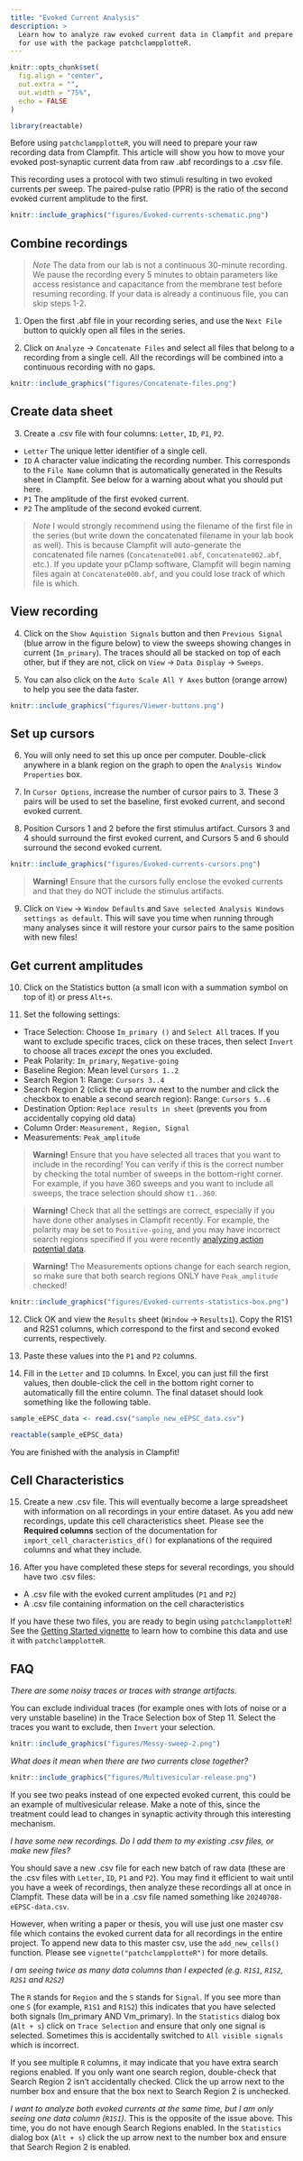 ```yaml
---
title: "Evoked Current Analysis"
description: >
  Learn how to analyze raw evoked current data in Clampfit and prepare it
  for use with the package patchclampplotteR.
---
```


```r
knitr::opts_chunk$set(
  fig.align = "center",
  out.extra = "",
  out.width = "75%",
  echo = FALSE
)

library(reactable)
```

Before using `patchclampplotteR`, you will need to prepare your raw recording data from Clampfit. This article will show you how to move your evoked post-synaptic current data from raw .abf recordings to a .csv file.

This recording uses a protocol with two stimuli resulting in two evoked currents per sweep. The paired-pulse ratio (PPR) is the ratio of the second evoked current amplitude to the first.

```r
knitr::include_graphics("figures/Evoked-currents-schematic.png")
```

## Combine recordings

> *Note* The data from our lab is not a continuous 30-minute recording. We pause the recording every 5 minutes to obtain parameters like access resistance and capacitance from the membrane test before resuming recording. If your data is already a continuous file, you can skip steps 1-2.

1. Open the first .abf file in your recording series, and use the `Next File` button to quickly open all files in the series.

2. Click on `Analyze` -> `Concatenate Files` and select all files that belong to a recording from a single cell. All the recordings will be combined into a continuous recording with no gaps. 

```r
knitr::include_graphics("figures/Concatenate-files.png")
```

## Create data sheet

3. Create a .csv file with four columns: `Letter`, `ID`, `P1`, `P2`.

* `Letter` The unique letter identifier of a single cell.
* `ID` A character value indicating the recording number. This corresponds to the `File Name` column that is automatically generated in the Results sheet in Clampfit. See below for a warning about what you should put here.
* `P1` The amplitude of the first evoked current.
* `P2` The amplitude of the second evoked current.

> *Note* I would strongly recommend using the filename of the first file in the series (but write down the concatenated filename in your lab book as well). This is because Clampfit will auto-generate the concatenated file names (`Concatenate001.abf`, `Concatenate002.abf`, etc.). If you update your pClamp software, Clampfit will begin naming files again at `Concatenate000.abf`, and you could lose track of which file is which.

## View recording

4. Click on the `Show Aquistion Signals` button and then `Previous Signal` (blue arrow in the figure below) to view the sweeps showing changes in current (`Im_primary`). The traces should all be stacked on top of each other, but if they are not, click on `View` -> `Data Display` -> `Sweeps`.

5. You can also click on the `Auto Scale All Y Axes` button (orange arrow) to help you see the data faster.

```r
knitr::include_graphics("figures/Viewer-buttons.png")
```

## Set up cursors

6. You will only need to set this up once per computer. Double-click anywhere in a blank region on the graph to open the `Analysis Window Properties` box.

7. In `Cursor Options`, increase the number of cursor pairs to 3. These 3 pairs will be used to set the baseline, first evoked current, and second evoked current.

8. Position Cursors 1 and 2 before the first stimulus artifact. Cursors 3 and 4 should surround the first evoked current, and Cursors 5 and 6 should surround the second evoked current.

```r
knitr::include_graphics("figures/Evoked-currents-cursors.png")
```

> **Warning!** Ensure that the cursors fully enclose the evoked currents and that they do NOT include the stimulus artifacts. 

9. Click on `View` -> `Window Defaults` and `Save selected Analysis Windows settings as default`. This will save you time when running through many analyses since it will restore your cursor pairs to the same position with new files!

## Get current amplitudes

10. Click on the Statistics button (a small icon with a summation symbol on top
of it) or press `Alt+s`.

11. Set the following settings:

* Trace Selection: Choose `Im_primary ()` and `Select All` traces. If you want to exclude specific traces, click on these traces, then select `Invert` to choose all traces *except* the ones you excluded.
* Peak Polarity: `Im_primary`, `Negative-going`
* Baseline Region: Mean level `Cursors 1..2`
* Search Region 1: Range: `Cursors 3..4`
* Search Region 2 (click the up arrow next to the number and click the checkbox to enable a second search region): Range: `Cursors 5..6`
* Destination Option: `Replace results in sheet` (prevents you from accidentally copying old data)
* Column Order: `Measurement, Region, Signal`
* Measurements: `Peak_amplitude`

> **Warning!** Ensure that you have selected all traces that you want to include in the recording! You can verify if this is the correct number by checking the total number of sweeps in the bottom-right corner. For example, if you have 360 sweeps and you want to include all sweeps, the trace selection should show `t1..360`.

> **Warning!** Check that all the settings are correct, especially if you have done other analyses in Clampfit recently. For example, the polarity may be set to `Positive-going`, and you may have incorrect search regions specified if you were recently [analyzing action potential data](https://christelinda-laureijs.github.io/patchclampplotteR/articles/action-potential-analysis.html).

> **Warning!** The Measurements options change for each search region, so make sure that both search regions ONLY have `Peak_amplitude` checked!

```r
knitr::include_graphics("figures/Evoked-currents-statistics-box.png")
```

12. Click OK and view the `Results` sheet (`Window` -> `Results1`). Copy the R1S1 and R2S1 columns, which correspond to the first and second evoked currents, respectively.

13. Paste these values into the `P1` and `P2` columns.

14. Fill in the `Letter` and `ID` columns. In Excel, you can just fill the first values, then double-click the cell in the bottom right corner to automatically fill the entire column. The final dataset should look something like the following table.

```r
sample_eEPSC_data <- read.csv("sample_new_eEPSC_data.csv")

reactable(sample_eEPSC_data)
```

You are finished with the analysis in Clampfit!

## Cell Characteristics

15. Create a new .csv file. This will eventually become a large spreadsheet with information on all recordings in your entire dataset. As you add new recordings, update this cell characteristics sheet. Please see the **Required columns** section of the documentation for `import_cell_characteristics_df()` for explanations of the required columns and what they include.

16. After you have completed these steps for several recordings, you should have two .csv files:

* A .csv file with the evoked current amplitudes (`P1` and `P2`)
* A .csv file containing information on the cell characteristics

If you have these two files, you are ready to begin using `patchclampplotteR`! See the [Getting Started vignette](https://christelinda-laureijs.github.io/patchclampplotteR/articles/patchclampplotteR.html) to learn how to combine this data and use it with `patchclampplotteR`.


## FAQ

*There are some noisy traces or traces with strange artifacts.*

You can exclude individual traces (for example ones with lots of noise or a very unstable baseline) in the Trace Selection box of Step 11. Select the traces you want to exclude, then `Invert` your selection.

```r
knitr::include_graphics("figures/Messy-sweep-2.png")
```


*What does it mean when there are two currents close together?*

```r
knitr::include_graphics("figures/Multivesicular-release.png")
```

If you see two peaks instead of one expected evoked current, this could be an example of multivesicular release. Make a note of this, since the treatment could lead to changes in synaptic activity through this interesting mechanism.

*I have some new recordings. Do I add them to my existing .csv files, or make new files?*

You should save a new .csv file for each new batch of raw data (these are the .csv files with `Letter`, `ID`, `P1` and `P2`). You may find it efficient to wait until you have a week of recordings, then analyze these recordings all at once in Clampfit. These data will be in a .csv file named something like `20240708-eEPSC-data.csv`.

However, when writing a paper or thesis, you will use just one master csv file which contains the evoked current data for all recordings in the entire project. To append new data to this master csv, use the `add_new_cells()` function. Please see `vignette("patchclampplotteR")` for more details.


*I am seeing twice as many data columns than I expected (e.g. `R1S1`, `R1S2`, `R2S1` and `R2S2`)*

The `R` stands for `Region` and the `S` stands for `Signal`. If you see more than one `S` (for example, `R1S1` and `R1S2`) this indicates that you have selected both signals (Im_primary AND Vm_primary). In the `Statistics` dialog box (`Alt + s`) click on `Trace Selection` and ensure that only one signal is selected. Sometimes this is accidentally switched to `All visible signals` which is incorrect.

If you see multiple `R` columns, it may indicate that you have extra search regions enabled. If you only want one search region, double-check that Search Region 2 isn't accidentally checked. Click the up arrow next to the number box and ensure that the box next to Search Region 2 is unchecked.

*I want to analyze both evoked currents at the same time, but I am only seeing one data column (`R1S1`).*
This is the opposite of the issue above. This time, you do not have enough Search Regions enabled. In the `Statistics` dialog box (`Alt + s`) click the up arrow next to the number box and ensure that Search Region 2 is enabled.


